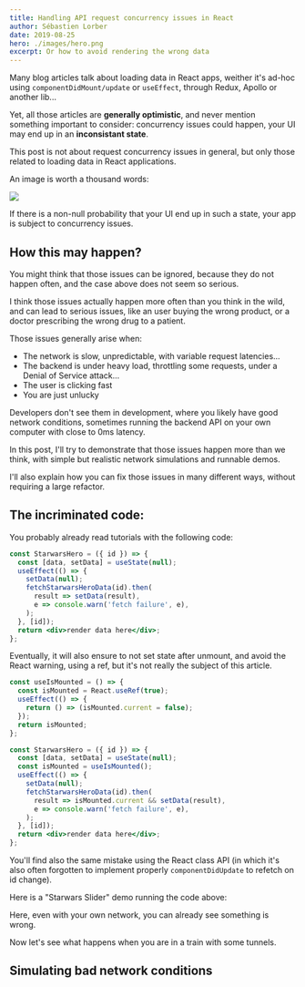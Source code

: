 ```yaml
---
title: Handling API request concurrency issues in React
author: Sébastien Lorber
date: 2019-08-25
hero: ./images/hero.png
excerpt: Or how to avoid rendering the wrong data
---
```


Many blog articles talk about loading data in React apps, weither it's ad-hoc using `componentDidMount/update` or `useEffect`, through Redux, Apollo or another lib...

Yet, all those articles are **generally optimistic**, and never mention something important to consider: concurrency issues could happen, your UI may end up in an **inconsistant state**.

This post is not about request concurrency issues in general, but only those related to loading data in React applications.

An image is worth a thousand words:

![](./images/trump-macron.png)

If there is a non-null probability that your UI end up in such a state, your app is subject to concurrency issues.

## How this may happen?

You might think that those issues can be ignored, because they do not happen often, and the case above does not seem so serious.

I think those issues actually happen more often than you think in the wild, and can lead to serious issues, like an user buying the wrong product, or a doctor prescribing the wrong drug to a patient.

Those issues generally arise when:
- The network is slow, unpredictable, with variable request latencies...
- The backend is under heavy load, throttling some requests, under a Denial of Service attack...
- The user is clicking fast
- You are just unlucky

Developers don't see them in development, where you likely have good network conditions, sometimes running the backend API on your own computer with close to 0ms latency.

In this post, I'll try to demonstrate that those issues happen more than we think, with simple but realistic network simulations and runnable demos.

I'll also explain how you can fix those issues in many different ways, without requiring a large refactor.


## The incriminated code:

You probably already read tutorials with the following code:

```jsx
const StarwarsHero = ({ id }) => {
  const [data, setData] = useState(null);
  useEffect(() => {
    setData(null);
    fetchStarwarsHeroData(id).then(
      result => setData(result),
      e => console.warn('fetch failure', e),
    );
  }, [id]);
  return <div>render data here</div>;
};
```

Eventually, it will also ensure to not set state after unmount, and avoid the React warning, using a ref, but it's not really the subject of this article.

```jsx
const useIsMounted = () => {
  const isMounted = React.useRef(true);
  useEffect(() => {
    return () => (isMounted.current = false);
  });
  return isMounted;
};

const StarwarsHero = ({ id }) => {
  const [data, setData] = useState(null);
  const isMounted = useIsMounted();
  useEffect(() => {
    setData(null);
    fetchStarwarsHeroData(id).then(
      result => isMounted.current && setData(result),
      e => console.warn('fetch failure', e),
    );
  }, [id]);
  return <div>render data here</div>;
};
```

You'll find also the same mistake using the React class API (in which it's also often forgotten to implement properly `componentDidUpdate` to refetch on id change).


Here is a "Starwars Slider" demo running the code above:



<StarwarsHeroBaseSlider />

Here, even with your own network, you can already see something is wrong.

Now let's see what happens when you are in a train with some tunnels.


## Simulating bad network conditions




